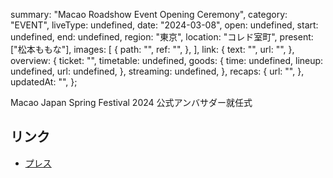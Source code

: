   summary: "Macao Roadshow Event Opening Ceremony",
  category: "EVENT",
  liveType: undefined,
  date: "2024-03-08",
  open: undefined,
  start: undefined,
  end: undefined,
  region: "東京",
  location: "コレド室町",
  present: ["松本ももな"],
  images: [
    {
      path: "",
      ref: "",
    },
  ],
  link: {
    text: "",
    url: "",
  },
  overview: {
    ticket: "",
    timetable: undefined,
    goods: {
      time: undefined,
      lineup: undefined,
      url: undefined,
    },
    streaming: undefined,
  },
  recaps: {
    url: "",
  },
  updatedAt: "",
};

Macao Japan Spring Festival 2024 公式アンバサダー就任式

## リンク

- [プレス](https://prtimes.jp/main/html/rd/p/000000577.000025517.html)
